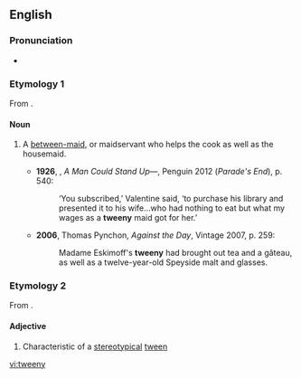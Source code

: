 ==English==

===Pronunciation===
* {{IPA|/ˈtwiːni/|lang=en}}

===Etymology 1===
From {{suffix|'tween|y|lang=en}}.

====Noun====
{{en-noun|tweenies}}

# {{lb|en|now|_|historical}} A [[between-maid]], or maidservant who helps the cook as well as the housemaid.
#* '''1926''', {{w|Ford Madox Ford}}, ''A Man Could Stand Up—'', Penguin 2012 (''Parade's End''), p. 540:
#*: ‘You subscribed,’ Valentine said, ‘to purchase his library and presented it to his wife…who had nothing to eat but what my wages as a '''tweeny''' maid got for her.’
#* '''2006''', Thomas Pynchon, ''Against the Day'', Vintage 2007, p. 259:
#*: Madame Eskimoff's '''tweeny''' had brought out tea and a gâteau, as well as a twelve-year-old Speyside malt and glasses.

===Etymology 2===
From {{suffix|tween|y|lang=en}}.

====Adjective====
{{en-adj}}

# Characteristic of a [[stereotypical]] [[tween]]

[[vi:tweeny]]